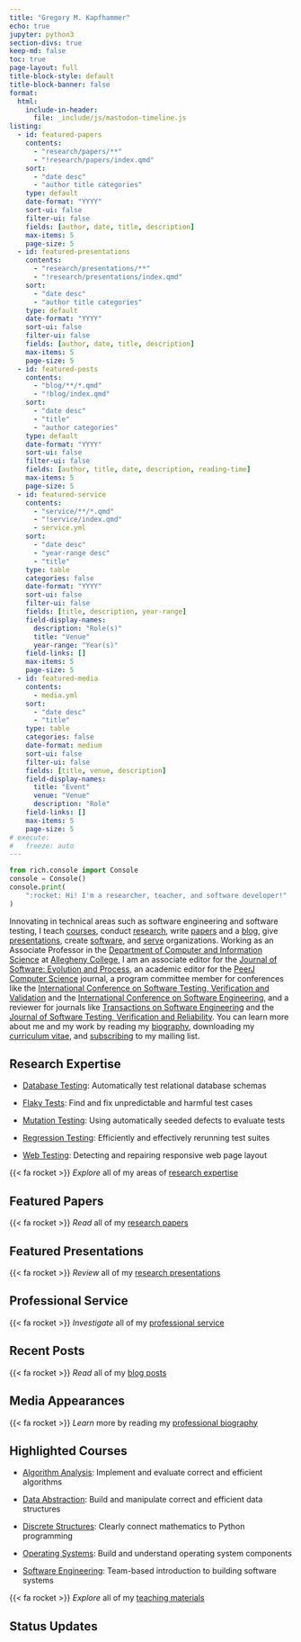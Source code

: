 ```yaml
---
title: "Gregory M. Kapfhammer"
echo: true
jupyter: python3
section-divs: true
keep-md: false
toc: true
page-layout: full
title-block-style: default
title-block-banner: false
format:
  html:
    include-in-header:
      file: _include/js/mastodon-timeline.js
listing:
  - id: featured-papers
    contents:
      - "research/papers/**"
      - "!research/papers/index.qmd"
    sort:
      - "date desc"
      - "author title categories"
    type: default
    date-format: "YYYY"
    sort-ui: false
    filter-ui: false
    fields: [author, date, title, description]
    max-items: 5
    page-size: 5
  - id: featured-presentations
    contents:
      - "research/presentations/**"
      - "!research/presentations/index.qmd"
    sort:
      - "date desc"
      - "author title categories"
    type: default
    date-format: "YYYY"
    sort-ui: false
    filter-ui: false
    fields: [author, date, title, description]
    max-items: 5
    page-size: 5
  - id: featured-posts
    contents:
      - "blog/**/*.qmd"
      - "!blog/index.qmd"
    sort:
      - "date desc"
      - "title"
      - "author categories"
    type: default
    date-format: "YYYY"
    sort-ui: false
    filter-ui: false
    fields: [author, title, date, description, reading-time]
    max-items: 5
    page-size: 5
  - id: featured-service
    contents:
      - "service/**/*.qmd"
      - "!service/index.qmd"
      - service.yml
    sort:
      - "date desc"
      - "year-range desc"
      - "title"
    type: table
    categories: false
    date-format: "YYYY"
    sort-ui: false
    filter-ui: false
    fields: [title, description, year-range]
    field-display-names:
      description: "Role(s)"
      title: "Venue"
      year-range: "Year(s)"
    field-links: []
    max-items: 5
    page-size: 5
  - id: featured-media
    contents:
      - media.yml
    sort:
      - "date desc"
      - "title"
    type: table
    categories: false
    date-format: medium
    sort-ui: false
    filter-ui: false
    fields: [title, venue, description]
    field-display-names:
      title: "Event"
      venue: "Venue"
      description: "Role"
    field-links: []
    max-items: 5
    page-size: 5
# execute:
#   freeze: auto
---
```


```python
from rich.console import Console
console = Console()
console.print(
    ":rocket: Hi! I'm a researcher, teacher, and software developer!"
)
```

Innovating in technical areas such as software engineering and software testing,
I teach [courses](teaching/index.qmd), conduct [research](research/index.qmd),
write [papers](research/papers/index.qmd) and a [blog](blog/index.qmd), give
[presentations](research/presentations/index.qmd), create
[software](software/index.qmd), and [serve](service/index.qmd) organizations.
Working as an Associate Professor in the [Department of Computer and Information
Science](https://www.cis.allegheny.edu/) at [Allegheny
College](http://www.allegheny.edu), I am an associate editor for the [Journal of
Software: Evolution and
Process](https://onlinelibrary.wiley.com/journal/20477481), an academic editor
for the [PeerJ Computer Science](https://peerj.com/computer-science/) journal, a
program committee member for conferences like the [International Conference on
Software Testing, Verification and
Validation](https://cs.gmu.edu/icst/index.html) and the [International
Conference on Software Engineering](https://conf.researchr.org/series/icse), and
a reviewer for journals like [Transactions on Software
Engineering](https://www.computer.org/csdl/journal/ts) and the [Journal of
Software Testing, Verification and
Reliability](https://onlinelibrary.wiley.com/journal/10991689). You can learn
more about me and my work by reading my [biography](biography/index.qmd),
downloading my [curriculum
vitae](https://github.com/gkapfham/curriculum-vitae/releases/download/v1.4.0/curriculum_vitae_kapfhammer.pdf),
and [subscribing](support/index.qmd) to my mailing list.

## Research Expertise

- [Database Testing](research/index.qmd#database-testing): Automatically test
relational database schemas

- [Flaky Tests](research/index.qmd#flaky-tests): Find and fix unpredictable and
harmful test cases

- [Mutation Testing](research/index.qmd#mutation-testing): Using automatically
seeded defects to evaluate tests

- [Regression Testing](research/index.qmd#regression-testing): Efficiently and
effectively rerunning test suites

- [Web Testing](research/index.qmd#web-testing): Detecting and repairing
  responsive web page layout

::: {.callout-tip appearance="minimal"}

{{< fa rocket >}} <em>Explore</em> all of my areas of [research expertise](research/index.qmd)

:::

## Featured Papers

:::{#featured-papers}
:::

::: {.callout-tip appearance="minimal"}

{{< fa rocket >}} <em>Read</em> all of my  [research papers](research/papers/index.qmd)

:::

## Featured Presentations

:::{#featured-presentations}
:::

::: {.callout-tip appearance="minimal"}

{{< fa rocket >}} <em>Review</em> all of my [research presentations](research/presentations/index.qmd)

:::

## Professional Service

:::{#featured-service}
:::

::: {.callout-tip appearance="minimal"}

{{< fa rocket >}} <em>Investigate</em> all of my [professional service](service/index.qmd)

:::

## Recent Posts

:::{#featured-posts}
:::

::: {.callout-tip appearance="minimal"}

{{< fa rocket >}} <em>Read</em> all of my [blog posts](blog/index.qmd)

:::

## Media Appearances

:::{#featured-media}
:::

::: {.callout-tip appearance="minimal"}

{{< fa rocket >}} <em>Learn</em> more by reading my [professional biography](biography/index.qmd)

:::

## Highlighted Courses

- [Algorithm Analysis](https://www.algorithmology.org): Implement and evaluate
correct and efficient algorithms

- [Data
Abstraction](https://proactiveprogrammers.com/data-abstraction/introduction-data-abstraction/):
Build and manipulate correct and efficient data structures

- [Discrete
Structures](https://proactiveprogrammers.com/discrete-structures/introduction-discrete-structures/):
Clearly connect mathematics to Python programming

- [Operating Systems](https://www.os-sketch.com/): Build and understand operating system components

- [Software Engineering](https://developerdevelopment.com/): Team-based
introduction to building software systems

::: {.callout-tip appearance="minimal"}

{{< fa rocket >}} <em>Explore</em> all of my [teaching materials](teaching/index.qmd)

:::

## Status Updates

```{=html}
<div class="dummy-container">
	<div class="mt-timeline">
		<div id="mt-body" class="mt-body" role="feed">
		  <div class="loading-spinner"></div>
		</div>
  </div>
</div>
```
